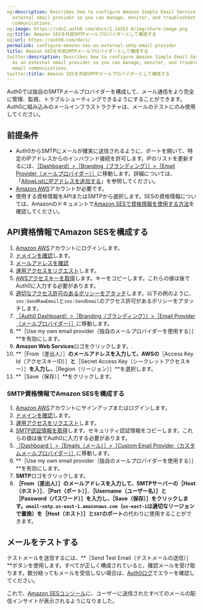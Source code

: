 ```yaml
---
og:description: Describes how to configure Amazon Simple Email Service (SES) as an
  external email provider so you can manage, monitor, and troubleshoot your email
  communications.
og:image: https://cdn2.auth0.com/docs/1.14553.0/img/share-image.png
og:title: Amazon SESを外部SMTPメールプロバイダーとして構成する
og:url: https://auth0.com/docs/
permalink: configure-amazon-ses-as-external-smtp-email-provider
title: Amazon SESを外部SMTPメールプロバイダーとして構成する
twitter:description: Describes how to configure Amazon Simple Email Service (SES)
  as an external email provider so you can manage, monitor, and troubleshoot your
  email communications.
twitter:title: Amazon SESを外部SMTPメールプロバイダーとして構成する
---
```


Auth0では独自のSMTPメールプロバイダーを構成して、メール通信をより完全に管理、監視、トラブルシューティングできるようにすることができます。Auth0に組み込みのメールインフラストラクチャは、メールのテストにのみ使用してください。

## 前提条件

* Auth0からSMTPにメールが確実に送信されるように、ポートを開いて、特定のIPアドレスからのインバウンド接続を許可します。IPのリストを更新するには、[［Dashboard］>［Branding（ブランディング）］>［Email Provider（メールプロバイダー）］](%24%7Bmanage_url%7D/#/branding/email_provider)に移動します。詳細については、「[AllowListにIPアドレスを追加する](/security/data-security/allowlist)」を参照してください。
* [Amazon AWS](http://aws.amazon.com/ses/)アカウントが必要です。
* 使用する資格情報をAPIまたはSMTPから選択します。SESの資格情報については、Amazonのドキュメントで[Amazon SESで資格情報を使用する方法](http://docs.aws.amazon.com/ses/latest/DeveloperGuide/using-credentials.html)を確認してください。

## API資格情報でAmazon SESを構成する

1. [Amazon AWS](http://aws.amazon.com/ses/)アカウントにログインします。
2. [ドメインを確認](http://docs.aws.amazon.com/ses/latest/DeveloperGuide/verify-domains.html)します。
3. [メールアドレスを確認](http://docs.aws.amazon.com/ses/latest/DeveloperGuide/verify-email-addresses.html)
4. [運用アクセスをリクエスト](https://docs.aws.amazon.com/ses/latest/DeveloperGuide/request-production-access.html?icmpid=docs_ses_console)します。
5. [AWSアクセスキーを取得](http://docs.aws.amazon.com/ses/latest/DeveloperGuide/get-aws-keys.html)します。キーをコピーします。これらの値は後でAuth0に入力する必要があります。
6. [適切なアクセス許可のあるポリシーをアタッチ](http://docs.aws.amazon.com/IAM/latest/UserGuide/access_policies_manage.html)します。以下の例のように、`ses:SendRawEmail`と`ses:SendEmail`のアクセス許可があるポリシーをアタッチします。
7. [［Auth0 Dashboard］>［Branding（ブランディング）］>［Email Provider（メールプロバイダー）］](%24%7Bmanage_url%7D/#/branding/email_provider)に移動します。
8. **［Use my own email provider（独自のメールプロバイダーを使用する）］**を有効にします。
9. **Amazon Web Services**ロゴをクリックします。.
10. **［From（差出人）］**のメールアドレスを入力して、AWSの**［Access Key Id（アクセスキーID）］**と**［Secret Access Key（シークレットアクセスキー）］**を入力し、**［Region（リージョン）］**を選択します。
11. **［Save（保存）］**をクリックします。

### SMTP資格情報でAmazon SESを構成する

1. [Amazon AWS](http://aws.amazon.com/ses/)アカウントにサインアップまたはログインします。
2. [ドメインを確認](http://docs.aws.amazon.com/ses/latest/DeveloperGuide/verify-domains.html)します。
3. [運用アクセスをリクエスト](https://docs.aws.amazon.com/ses/latest/DeveloperGuide/request-production-access.html?icmpid=docs_ses_console)します。
4. [SMTP認証情報を取得](http://docs.aws.amazon.com/ses/latest/DeveloperGuide/smtp-credentials.html)します。セキュリティ認証情報をコピーします。これらの値は後でAuth0に入力する必要があります。
5. [［Dashboard ］>［Emails（メール）］>［Custom Email Provider（カスタムメールプロバイダー）］](%24%7Bmanage_url%7D/#/emails/provider)に移動します。
6. **［Use my own email provider（独自のメールプロバイダーを使用する）］**を有効にします。
7. **SMTP**ロゴをクリックします。
8. **［From（差出人）］**のメールアドレスを入力して、SMTPサーバーの**［Host（ホスト）］**、**［Port（ポート）］**、**［Username（ユーザー名）］**と**［Password（パスワード）］**を入力し、**［Save（保存）］**をクリックします。`email-smtp.us-east-1.amazonaws.com`（`us-east-1`は適切なリージョンで置換）を**［Host（ホスト）］**と`587`の**ポート**の代わりに使用することができます。

## メールをテストする

テストメールを送信するには、**［Send Test Email（テストメールの送信）］**ボタンを使用します。すべてが正しく構成されていると、確認メールを受け取ります。数分経ってもメールを受信しない場合は、[Auth0ログ](%24%7Bmanage_url%7D/#/logs)でエラーを確認してください。

これで、[Amazon SESコンソール](https://console.aws.amazon.com/ses)に、ユーザーに送信されたすべてのメールの配信インサイトが表示されるようになりました。